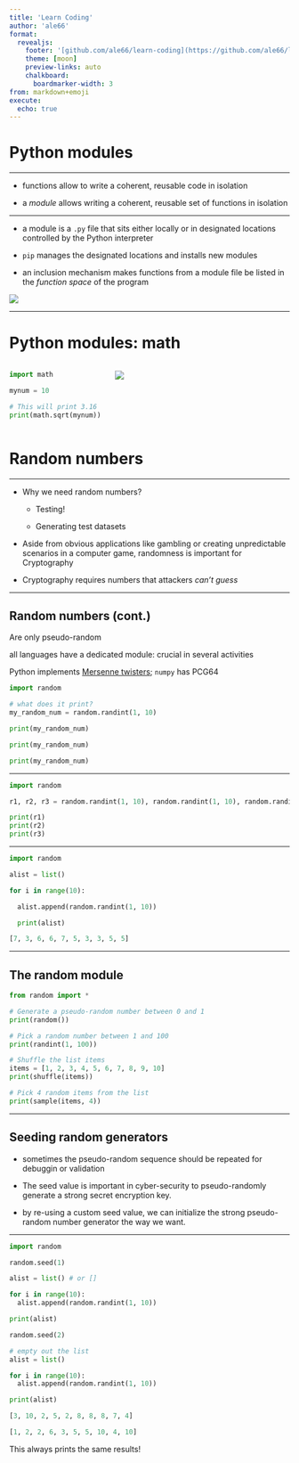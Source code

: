 ```yaml
---
title: 'Learn Coding'
author: 'ale66'
format: 
  revealjs:
    footer: '[github.com/ale66/learn-coding](https://github.com/ale66/learn-coding)&nbsp;&nbsp;&nbsp;'
    theme: [moon]
    preview-links: auto
    chalkboard: 
      boardmarker-width: 3
from: markdown+emoji
execute:
  echo: true
---
```



# Python modules

---

- functions allow to write a coherent, reusable code in isolation

- a *module* allows writing a coherent, reusable set of functions in isolation


---

- a module is a `.py` file that sits either locally or in designated locations controlled by the Python interpreter
  
- `pip` manages the designated locations and installs new modules
  
- an inclusion mechanism makes functions from a module file be listed in the *function space* of the program
   
![](./imgs/modules.png)


---

# Python modules: math

::::{.columns}

:::{.column width="35%"}
```python
import math

mynum = 10

# This will print 3.16
print(math.sqrt(mynum))
```
:::

:::{.column width="65%"}
![](imgs/math.png)
:::

::::


# Random numbers

---

* Why we need random numbers?
  * Testing!
  
  * Generating test datasets

* Aside from obvious applications like gambling or creating unpredictable scenarios in a computer game, randomness is important for Cryptography

* Cryptography requires numbers that attackers *can't guess*


---

## Random numbers (cont.)

Are only pseudo-random

all languages have a dedicated module: crucial in several activities

Python implements [Mersenne twisters](https://www.geeksforgeeks.org/random-numbers-in-python/); `numpy` has PCG64

```python
import random

# what does it print?
my_random_num = random.randint(1, 10)

print(my_random_num)

print(my_random_num)

print(my_random_num)
```

---


```python
import random

r1, r2, r3 = random.randint(1, 10), random.randint(1, 10), random.randint(1, 10)

print(r1)
print(r2)
print(r3)
```


---

```python
import random

alist = list()

for i in range(10):

  alist.append(random.randint(1, 10))

  print(alist)

[7, 3, 6, 6, 7, 5, 3, 3, 5, 5]
```


---

## The random module


```python
from random import *

# Generate a pseudo-random number between 0 and 1
print(random())

# Pick a random number between 1 and 100
print(randint(1, 100))

# Shuffle the list items
items = [1, 2, 3, 4, 5, 6, 7, 8, 9, 10]
print(shuffle(items))

# Pick 4 random items from the list
print(sample(items, 4))
```

---

## Seeding random generators

* sometimes the pseudo-random sequence should be repeated for debuggin or validation

* The seed value is important in cyber-security to pseudo-randomly generate a strong secret encryption key.

* by re-using a custom seed value, we can initialize the strong pseudo-random number generator the way we want.


---

```python
import random

random.seed(1)

alist = list() # or []

for i in range(10):
  alist.append(random.randint(1, 10))

print(alist)

random.seed(2)

# empty out the list
alist = list()

for i in range(10):
  alist.append(random.randint(1, 10))

print(alist)

[3, 10, 2, 5, 2, 8, 8, 8, 7, 4]

[1, 2, 2, 6, 3, 5, 5, 10, 4, 10]
```

This always prints the same results!
